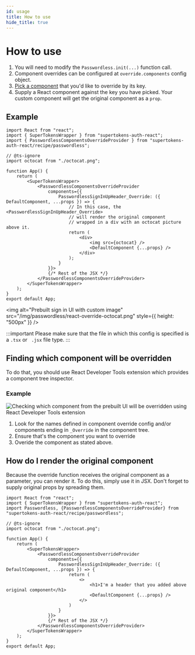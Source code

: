 ```yaml
---
id: usage
title: How to use
hide_title: true
---
```



# How to use

1. You will need to modify the `Passwordless.init(...)` function call.
2. Component overrides can be configured at `override.components` config object.
3. [Pick a component](#finding-which-component-will-be-overridden) that you'd like to override by its key.
4. Supply a React component against the key you have picked. Your custom component will get the original component as a `prop`.

## Example
<FrontendSDKTabs>
<TabItem value="reactjs">

```tsx
import React from "react";
import { SuperTokensWrapper } from "supertokens-auth-react";
import { PasswordlessComponentsOverrideProvider } from "supertokens-auth-react/recipe/passwordless";

// @ts-ignore
import octocat from "./octocat.png";

function App() {
    return (
        <SuperTokensWrapper>
            <PasswordlessComponentsOverrideProvider
                components={{
                    PasswordlessSignInUpHeader_Override: ({ DefaultComponent, ...props }) => {
                        // In this case, the <PasswordlessSignInUpHeader_Override> 
                        // will render the original component
                        // wrapped in a div with an octocat picture above it.
                        return (
                            <div>
                                <img src={octocat} />
                                <DefaultComponent {...props} />
                            </div>
                        );
                    }
                }}>
                {/* Rest of the JSX */}
            </PasswordlessComponentsOverrideProvider>
        </SuperTokensWrapper>
    );
}
export default App;

```

<img alt="Prebuilt sign in UI with custom image" src="/img/passwordless/react-override-octocat.png" style={{
    height: "500px"
}} />

:::important
Please make sure that the file in which this config is specified is a `.tsx` or ` .jsx` file type.
:::

</TabItem>
</FrontendSDKTabs>

## Finding which component will be overridden
To do that, you should use React Developer Tools extension which provides a component tree inspector.

### Example
<img alt="Checking which component from the prebuilt UI will be overridden using React Developer Tools extension" src="/img/passwordless/override/find-component.png" />

1. Look for the names defined in component override config and/or components ending in `_Override` in the component tree.
2. Ensure that's the component you want to override
3. Overide the component as stated above.

## How do I render the original component
Because the override function receives the original component as a parameter,
you can render it. To do this, simply use it in JSX. Don't forget to supply original props
by spreading them.

```tsx
import React from "react";
import { SuperTokensWrapper } from "supertokens-auth-react";
import Passwordless, {PasswordlessComponentsOverrideProvider} from "supertokens-auth-react/recipe/passwordless";

// @ts-ignore
import octocat from "./octocat.png";

function App() {
    return (
        <SuperTokensWrapper>
            <PasswordlessComponentsOverrideProvider
                components={{
                    PasswordlessSignInUpHeader_Override: ({ DefaultComponent, ...props }) => {
                        return (
                            <>
                                <h1>I'm a header that you added above original component</h1>
                                <DefaultComponent {...props} />
                            </>
                        )
                    }
                }}>
                {/* Rest of the JSX */}
            </PasswordlessComponentsOverrideProvider>
        </SuperTokensWrapper>
    );
}
export default App;
```